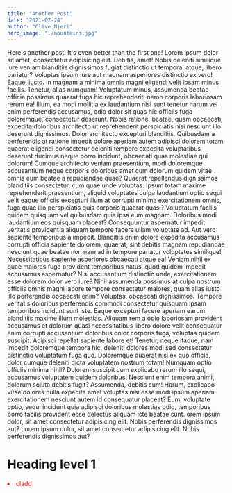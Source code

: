 ```yaml
---
title: "Another Post"
date: "2021-07-24"
author: "Olive Njeri"
hero_image: "./mountains.jpg"
---
```


Here's another post! It's even better than the first one!
Lorem ipsum dolor sit amet, consectetur adipisicing elit. Debitis, amet! Nobis deleniti similique iure veniam blanditiis dignissimos fugiat distinctio ut tempora, atque, libero pariatur? Voluptas ipsum iure aut magnam asperiores distinctio ex vero! Eaque, iusto. In magnam a minima omnis magni eligendi velit ipsam minus facilis. Tenetur, alias numquam! Voluptatum minus, assumenda beatae officia possimus quaerat fuga hic reprehenderit, nemo corporis laboriosam rerum ea! Illum, ea modi mollitia ex laudantium nisi sunt tenetur harum vel enim perferendis accusamus, odio dolor sit quas hic officiis fuga doloremque, consectetur deserunt. Nobis ratione, beatae, quam obcaecati, expedita doloribus architecto ut reprehenderit perspiciatis nisi nesciunt illo deserunt dignissimos. Dolor architecto excepturi blanditiis. Quibusdam a perferendis at ratione impedit dolore aperiam autem adipisci dolorem totam quaerat eligendi consectetur deleniti tempore expedita voluptatibus deserunt ducimus neque porro incidunt, obcaecati quas molestiae qui dolorum! Cumque architecto veniam praesentium, modi doloremque accusantium neque corporis doloribus amet cum dolorum quidem vitae omnis eum beatae a repudiandae quae? Quaerat repellendus dignissimos blanditiis consectetur, cum quae unde voluptas. Ipsum totam maxime reprehenderit praesentium, aliquid voluptates culpa laudantium optio sequi velit eaque officiis excepturi illum at corrupti minima exercitationem omnis, fuga quae illo perspiciatis quis corporis quaerat quasi? Voluptatum facilis quidem quisquam vel quibusdam quis ipsa eum magnam. Doloribus modi laudantium eos quisquam placeat? Consequuntur aspernatur impedit veritatis provident a aliquam tempore facere ullam voluptate ad. Aut vero sapiente temporibus a impedit. Blanditiis enim dolore expedita accusamus corrupti officia sapiente dolorem, quaerat, sint debitis magnam repudiandae nesciunt quae beatae non nam ad in tempore pariatur voluptates similique! Necessitatibus sapiente asperiores obcaecati atque ea! Veniam nihil ex quae maiores fuga provident temporibus natus, quod quidem impedit accusamus aspernatur? Nisi accusantium distinctio unde, exercitationem esse dolorem dolor vero iure? Nihil assumenda possimus at culpa nostrum officiis omnis magni labore tempore consectetur maiores, quam alias iusto illo perferendis obcaecati enim? Voluptas, obcaecati dignissimos. Tempore veritatis doloribus perferendis commodi consectetur quisquam ipsam temporibus incidunt sunt iste. Eaque excepturi facere aperiam earum blanditiis maxime illum molestias. Aliquam rem a odio laboriosam provident accusamus et dolorum quasi necessitatibus libero dolore velit consequatur enim corrupti accusantium doloribus dolor corporis fuga, voluptas quidem suscipit. Adipisci repellat sapiente labore et! Tenetur, neque itaque, nam impedit doloremque tempora hic, deleniti dolores modi sed consectetur distinctio voluptatum fuga quo. Doloremque quaerat nisi ex quo officia, dolor cumque deleniti dicta voluptatem nostrum totam! Numquam optio officiis minima nihil? Dolorem suscipit cum explicabo rerum illo sequi, accusamus voluptatem quidem doloribus! Nesciunt enim tempora animi, dolorum soluta debitis fugit? Assumenda, debitis cum! Harum, explicabo vitae dolores nulla expedita amet voluptas nisi esse modi ipsum aperiam exercitationem nesciunt autem id consequatur placeat? Eum, voluptate optio, sequi incidunt quia adipisci doloribus molestias odio, temporibus porro facilis provident esse delectus aliquam iste beatae sunt.
 orem ipsum dolor, sit amet consectetur adipisicing elit. Nobis perferendis dignissimos aut?
Lorem ipsum dolor, sit amet consectetur adipisicing elit. Nobis perferendis dignissimos aut?
# Heading level 1
<div style="color:red"><li>cladd</li></div>